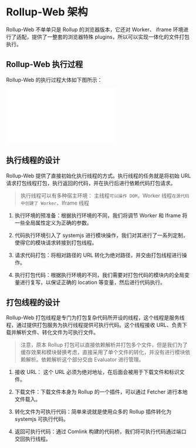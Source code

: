 
# Rollup-Web 架构

Rollup-Web 不单单只是 Rollup 的浏览器版本，它还对 Worker、 iframe 环境进行了适配，提供了一整套的浏览器特殊 plugins，所以可以实现一体化的文件打包执行。

## Rollup-Web 执行过程

Rollup-Web 的执行过程大体如下图所示：

<Embed src="/doc/zh_cn/Guide/assets/implementation.drawio"></Embed>

## 执行线程的设计

Rollup-Web 提供了直接初始化执行线程的方式。执行线程的任务就是将初始 URL 请求打包线程打包，执行返回的代码，并在执行后进行依赖代码打包请求。

> 执行线程可以有多种宿主环境： 主线程`可以操作 DOM`，Worker 线程`在源代码中创建了 Worker`、Iframe 线程

1. 执行环境的预准备：根据执行环境的不同，我们将调节 Worker 和 Iframe 将一些全局属性定义为正确的参数。

2. 代码执行环境引入了 systemjs 进行模块操作，我们对其进行了一系列定制，使得它的模块请求转接到打包线程。

3. 请求代码打包：将相对路径的 URL 转化为绝对路径，并交由打包线程进行操作。

4. 执行打包代码：根据执行环境的不同，我们需要对打包代码的模块内的全局变量进行复写，以保证正确的 location 等变量，然后进行代码执行。

## 打包线程的设计

Rollup-Web 打包线程是专门为打包复杂代码所开设的线程，这个线程是服务线程，通过提供打包服务为执行线程提供可执行代码。这个线程接收 URL、负责下载并解析文件、转化文件为可执行文件。

> 注意，原本 Rollup 打包可以直接依赖解析并打包多个文件，但是我们为了缓存效果和模块替换考虑，直接采用了单个文件的转化，并没有进行模块依赖解析。依赖解析这个部分交由 Evaluator 进行管理。

1. 接收 URL： 这个 URL 必须为绝对地址，在后面会被用于下载文件和标识文件。

2. 下载文件：下载文件本身为 Rollup 的一个插件，可以通过 Fetcher 进行本地文件载入。

3. 转化文件为可执行代码：简单来说就是使用众多的 Rollup 插件转化为 systemjs 可执行代码。

4. 返回可执行代码：通过 Comlink 构建的代码桥，我们将可执行代码通过端口交回执行线程。
